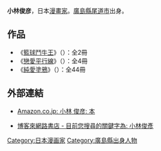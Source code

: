 {{japanese|japanese=小林 俊彦|kana=こばやし としひこ|romaji=Kobayashi Toshihiko}}{{漫畫}}
'''小林俊彦'''{{BD||2月25日}}，日本[[漫畫家|漫畫家]]。[[廣島縣|廣島縣]][[尾道市|尾道市]]出身。

==作品==
* 《[[籃球鬥牛王|籃球鬥牛王]]》（{{lang|ja|ハーフコート}}）：全2冊
* 《[[戀愛平行線|戀愛平行線]]》（{{lang|ja|ぱられる}}）：全4冊
* 《[[純愛塗鴉|純愛塗鴉]]》（{{lang|ja|ぱすてる}}）：全44冊

==外部連結==
* {{ja}}[http://www.amazon.co.jp/exec/obidos/search-handle-url?%5Fencoding=UTF8&search-type=ss&index=books-jp&field-author=%E5%B0%8F%E6%9E%97%20%E4%BF%8A%E5%BD%A6  Amazon.co.jp: 小林 俊彦: 本]
* [http://search.books.com.tw/exep/prod_search_author.php?cat=all&key=%A4p%AAL%ABT%AB%DB 博客來網路書店 - 目前您搜尋的關鍵字為: 小林俊彥]
{{Authority control}}
{{Japanese cartoonist-stub}}
{{DEFAULTSORT:Kobayashi Koshihiko}}
[[Category:日本漫画家|Category:日本漫画家]]
[[Category:廣島縣出身人物|Category:廣島縣出身人物]]